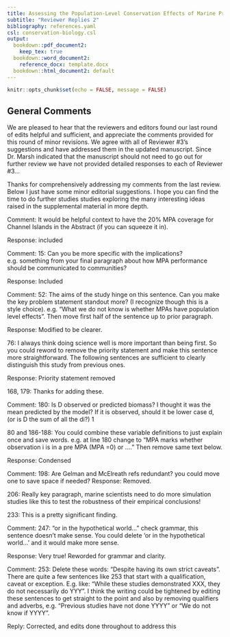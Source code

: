 ```yaml
---
title: Assessing the Population-Level Conservation Effects of Marine Protected Areas
subtitle: "Reviewer Replies 2"
bibliography: references.yaml
csl: conservation-biology.csl
output:
  bookdown::pdf_document2:
    keep_tex: true
  bookdown::word_document2:
    reference_docx: template.docx
  bookdown::html_document2: default
---
```


```r
knitr::opts_chunk$set(echo = FALSE, message = FALSE)
```

## General Comments

We are pleased to hear that the reviewers and editors found our last round of edits helpful and sufficient, and appreciate the comments provided for this round of minor revisions. We agree with all of Reviewer #3's suggestions and have addressed them in the updated manuscript. 
Since Dr. Marsh indicated that the manuscript should not need to go out for further review we have not provided detailed responses to each of Reviewer #3...


Thanks for comprehensively addressing my comments from the last review. Below I just have some minor editorial suggestions. I hope you can find the time to do further studies studies exploring the many interesting ideas raised in the supplemental material in more depth.


Comment: It would be helpful context to have the 20% MPA coverage for Channel Islands in the Abstract (if you can squeeze it in).

Response: included

Comment: 15: Can you be more specific with the implications? e.g. something from your final paragraph about how MPA performance should be communicated to communities?

Response: Included


Comment: 52: The aims of the study hinge on this sentence. Can you make the key problem statement standout more? (I recognize though this is a style choice). e.g. "What we do not know is whether MPAs have population level effects". Then move first half of the sentence up to prior paragraph.

Response: Modified to be clearer. 

76: I always think doing science well is more important than being first. So you could reword to remove the priority statement and make this sentence more straightforward. The following sentences are sufficient to clearly distinguish this study from previous ones.

Response: Priority statement removed

168, 179: Thanks for adding these.

Comment: 
180: Is D observed or predicted biomass? I thought it was the mean predicted by the model? If it is observed, should it be lower case d, (or is D the sum of all the di?)
1

80 and 186-188: You could combine these variable definitions to just explain once and save words. e.g. at line 180 change to "MPA marks whether observation i is in a pre MPA (MPA =0) or ...." Then remove same text below.

Response: Condensed 

Comment: 
198: Are Gelman and McElreath refs redundant? you could move one to save space if needed?
Response: Removed. 

206: Really key paragraph, marine scientists need to do more simulation studies like this to test the robustness of their empirical conclusions!


233: This is a pretty significant finding.


Comment: 
247: "or in the hypothetical world..." check grammar, this sentence doesn't make sense. You could delete 'or in the hypothetical world...' and it would make more sense.

Response: Very true! Reworded for grammar and clarity. 

Comment: 
253: Delete these words: "Despite having its own strict caveats".
There are quite a few sentences like 253 that start with a qualification, caveat or exception. E.g. like:
 "While these studies demonstrated XXX, they do not necessarily do YYY". I think the writing could be tightened by editing these sentences to get straight to the point and also by removing qualifiers and adverbs, e.g. "Previous studies have not done YYYY" or "We do not know if YYYY". 
 
 Reply: Corrected, and edits done throughout to address this